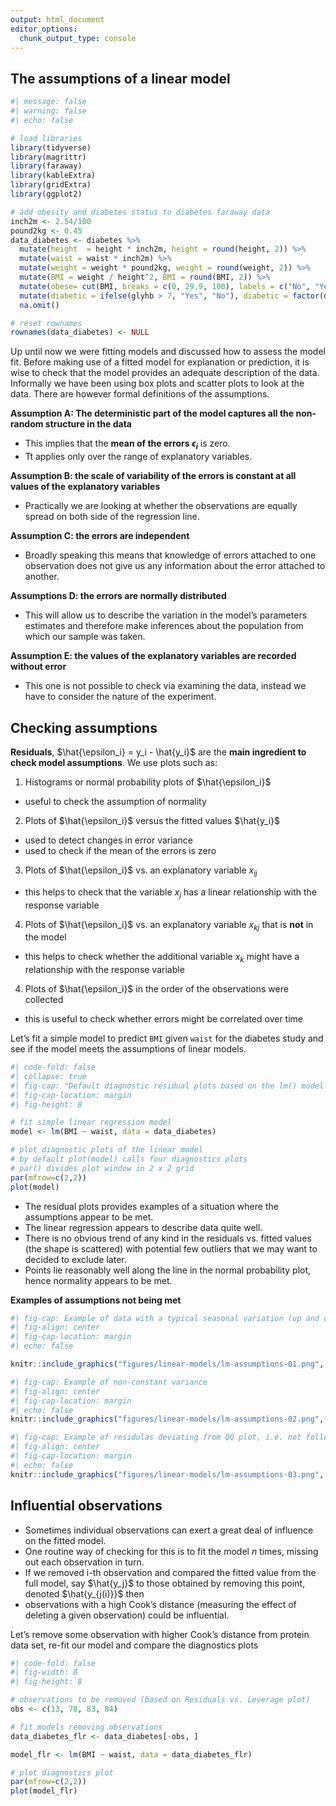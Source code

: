 ```yaml
---
output: html_document
editor_options: 
  chunk_output_type: console
---
```


## The assumptions of a linear model

```r
#| message: false
#| warning: false
#| echo: false

# load libraries
library(tidyverse)
library(magrittr)
library(faraway)
library(kableExtra)
library(gridExtra)
library(ggplot2)

# add obesity and diabetes status to diabetes faraway data
inch2m <- 2.54/100
pound2kg <- 0.45
data_diabetes <- diabetes %>%
  mutate(height  = height * inch2m, height = round(height, 2)) %>% 
  mutate(waist = waist * inch2m) %>%  
  mutate(weight = weight * pound2kg, weight = round(weight, 2)) %>%
  mutate(BMI = weight / height^2, BMI = round(BMI, 2)) %>% 
  mutate(obese= cut(BMI, breaks = c(0, 29.9, 100), labels = c("No", "Yes"))) %>% 
  mutate(diabetic = ifelse(glyhb > 7, "Yes", "No"), diabetic = factor(diabetic, levels = c("No", "Yes"))) %>%
  na.omit()

# reset rownames
rownames(data_diabetes) <- NULL

```

Up until now we were fitting models and discussed how to assess the model fit. Before making use of a fitted model for explanation or prediction, it is wise to check that the model provides an adequate description of the data. Informally we have been using box plots and scatter plots to look at the data. There are however formal definitions of the assumptions.

**Assumption A: The deterministic part of the model captures all the non-random structure in the data**

- This implies that the **mean of the errors $\epsilon_i$** is zero.
- Tt applies only over the range of explanatory variables.

**Assumption B: the scale of variability of the errors is constant at all values of the explanatory variables**

- Practically we are looking at whether the observations are equally spread on both side of the regression line.

**Assumption C: the errors are independent**

- Broadly speaking this means that knowledge of errors attached to one observation does not give us any information about the error attached to another.

**Assumptions D: the errors are normally distributed**

- This will allow us to describe the variation in the model's parameters estimates and therefore make inferences about the population from which our sample was taken.

**Assumption E: the values of the explanatory variables are recorded without error**

- This one is not possible to check via examining the data, instead we have to consider the nature of the experiment.


## Checking assumptions
**Residuals**, $\hat{\epsilon_i} = y_i - \hat{y_i}$ are the **main ingredient to check model assumptions**. We use plots such as:

1. Histograms or normal probability plots of $\hat{\epsilon_i}$
- useful to check the assumption of normality

2. Plots of $\hat{\epsilon_i}$ versus the fitted values $\hat{y_i}$
- used to detect changes in error variance
- used to check if the mean of the errors is zero

3. Plots of $\hat{\epsilon_i}$ vs. an explanatory variable $x_{ij}$
- this helps to check that the variable $x_j$ has a linear relationship with the response variable

4. Plots of $\hat{\epsilon_i}$ vs. an explanatory variable $x_{kj}$ that is **not** in the model
- this helps to check whether the additional variable $x_k$ might have a relationship with the response variable

4. Plots of $\hat{\epsilon_i}$ in the order of the observations were collected
- this is useful to check whether errors might be correlated over time

Let's fit a simple model to predict `BMI` given `waist` for the diabetes study and see if the model meets the assumptions of linear models.


```r
#| code-fold: false
#| collapse: true
#| fig-cap: "Default diagnostic residual plots based on the lm() model used to assess whether the assumptions of linear models are met. Simple regression to model BMI with waist explanatory variable."
#| fig-cap-location: margin
#| fig-height: 8

# fit simple linear regression model
model <- lm(BMI ~ waist, data = data_diabetes)

# plot diagnostic plots of the linear model
# by default plot(model) calls four diagnostics plots
# par() divides plot window in 2 x 2 grid
par(mfrow=c(2,2))
plot(model)
```


- The residual plots provides examples of a situation where the assumptions appear to be met.
- The linear regression appears to describe data quite well.
- There is no obvious trend of any kind in the residuals vs. fitted values (the shape is scattered) with potential few outliers that we may want to decided to exclude later.
- Points lie reasonably well along the line in the normal probability plot, hence normality appears to be met.

**Examples of assumptions not being met**

```r
#| fig-cap: Example of data with a typical seasonal variation (up and down) coupled wtih a linear trend. The blue line gives the linear regression fit to the data, which clearly is not adequate. In comparison, if we used a non-parametric fit, we will get the red line as the fitted relationship. The residual plot retains pattern, given by orange line, indicating that the linear model is not appropriate in this case
#| fig-align: center
#| fig-cap-location: margin
#| echo: false

knitr::include_graphics("figures/linear-models/lm-assumptions-01.png", dpi = 100)

```

```r
#| fig-cap: Example of non-constant variance
#| fig-align: center
#| fig-cap-location: margin
#| echo: false
knitr::include_graphics("figures/linear-models/lm-assumptions-02.png", dpi = 80)

```

```r
#| fig-cap: Example of residulas deviating from QQ plot, i.e. not following normal distribution. The residuals can deviate in both upper and lower tail. On the left tails are lighter meaning that they have smaller values that what would be expected, on the right there are heavier tails with values larger than expected
#| fig-align: center
#| fig-cap-location: margin
#| echo: false
knitr::include_graphics("figures/linear-models/lm-assumptions-03.png", dpi = 100)

```


## Influential observations
- Sometimes individual observations can exert a great deal of influence on the fitted model.
- One routine way of checking for this is to fit the model $n$ times, missing out each observation in turn.
- If we removed i-th observation and compared the fitted value from the full model, say $\hat{y_j}$ to those obtained by removing this point, denoted $\hat{y_{j(i)}}$ then
- observations with a high Cook's distance (measuring the effect of deleting a given observation) could be influential.

Let's remove some observation with higher Cook's distance from protein data set, re-fit our model and compare the diagnostics plots

```r
#| code-fold: false
#| fig-width: 8
#| fig-height: 8

# observations to be removed (based on Residuals vs. Leverage plot)
obs <- c(13, 78, 83, 84)

# fit models removing observations
data_diabetes_flr <- data_diabetes[-obs, ]

model_flr <- lm(BMI ~ waist, data = data_diabetes_flr)

# plot diagnostics plot
par(mfrow=c(2,2))
plot(model_flr)

```






